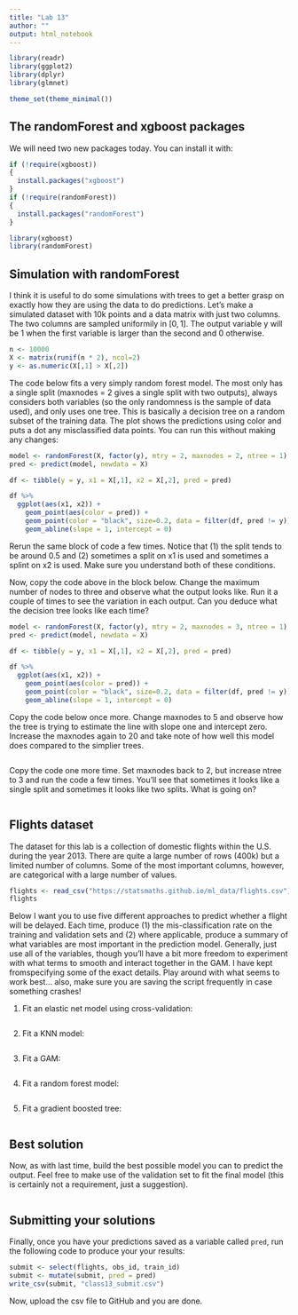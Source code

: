 ```yaml
---
title: "Lab 13"
author: ""
output: html_notebook
---
```


```r
library(readr)
library(ggplot2)
library(dplyr)
library(glmnet)

theme_set(theme_minimal())
```

## The randomForest and xgboost packages

We will need two new packages today. You can install it with:

```r
if (!require(xgboost))
{
  install.packages("xgboost")
}
if (!require(randomForest))
{
  install.packages("randomForest")
}

library(xgboost)
library(randomForest)
```

## Simulation with randomForest

I think it is useful to do some simulations with trees to get a better grasp
on exactly how they are using the data to do predictions. Let's make a simulated
dataset with 10k points and a data matrix with just two columns. The two columns
are sampled uniformily in $[0,1]$. The output variable y will be 1 when the first
variable is larger than the second and 0 otherwise.

```r
n <- 10000
X <- matrix(runif(n * 2), ncol=2)
y <- as.numeric(X[,1] > X[,2])
```

The code below fits a very simply random forest model. The most only has a single
split (maxnodes = 2 gives a single split with two outputs), always considers both
variables (so the only randomness is the sample of data used), and only uses one
tree. This is basically a decision tree on a random subset of the training data.
The plot shows the predictions using color and puts a dot any misclassified data 
points. You can run this without making any changes:

```r
model <- randomForest(X, factor(y), mtry = 2, maxnodes = 2, ntree = 1)
pred <- predict(model, newdata = X)

df <- tibble(y = y, x1 = X[,1], x2 = X[,2], pred = pred)

df %>%
  ggplot(aes(x1, x2)) +
    geom_point(aes(color = pred)) +
    geom_point(color = "black", size=0.2, data = filter(df, pred != y)) +
    geom_abline(slope = 1, intercept = 0)
```

Rerun the same block of code a few times. Notice that (1) the split tends to be around
0.5 and (2) sometimes a split on x1 is used and sometimes a splint on x2 is used. Make
sure you understand both of these conditions.

Now, copy the code above in the block below. Change the maximum number of nodes to 
three and observe what the output looks like. Run it a couple of times to see the
variation in each output. Can you deduce what the decision tree looks like each
time?

```r
model <- randomForest(X, factor(y), mtry = 2, maxnodes = 3, ntree = 1)
pred <- predict(model, newdata = X)

df <- tibble(y = y, x1 = X[,1], x2 = X[,2], pred = pred)

df %>%
  ggplot(aes(x1, x2)) +
    geom_point(aes(color = pred)) +
    geom_point(color = "black", size=0.2, data = filter(df, pred != y)) +
    geom_abline(slope = 1, intercept = 0)
```

Copy the code below once more. Change maxnodes to 5 and observe how
the tree is trying to estimate the line with slope one and intercept zero.
Increase the maxnodes again to 20 and take note of how well this model
does compared to the simplier trees.

```r

```

Copy the code one more time. Set maxnodes back to 2, but increase ntree
to 3 and run the code a few times. You'll see that sometimes it looks like
a single split and sometimes it looks like two splits. What is going on?

```r

```

## Flights dataset

The dataset for this lab is a collection of domestic flights within
the U.S. during the year 2013. There are quite a large number of rows
(400k) but a limited number of columns. Some of the most important columns,
however, are categorical with a large number of values.

```r
flights <- read_csv("https://statsmaths.github.io/ml_data/flights.csv")
flights
```

Below I want you to use five different approaches to predict whether a flight
will be delayed. Each time, produce (1) the mis-classification rate on the training
and validation sets and (2) where applicable, produce a summary of what variables
are most important in the prediction model. Generally, just use all of the variables,
though you'll have a bit more freedom to experiment with what terms to smooth and
interact together in the GAM. I have kept fromspecifying some of the exact details.
Play around with what seems to work best... also, make sure you are saving the script
frequently in case something crashes!

1. Fit an elastic net model using cross-validation:

```r

```

2. Fit a KNN model:

```r

```

3. Fit a GAM:

```r

```

4. Fit a random forest model:

```r

```

5. Fit a gradient boosted tree:

```r

```


## Best solution

Now, as with last time, build the best possible model you can to
predict the output. Feel free to make use of the validation set
to fit the final model (this is certainly not a requirement, just
a suggestion).

```r

```

## Submitting your solutions

Finally, once you have your predictions saved as a variable called `pred`,
run the following code to produce your your results:

```r
submit <- select(flights, obs_id, train_id)
submit <- mutate(submit, pred = pred)
write_csv(submit, "class13_submit.csv")
```

Now, upload the csv file to GitHub and you are done.
